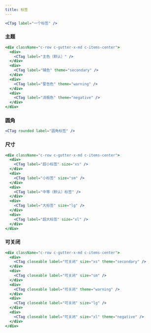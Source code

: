 ```yaml
---
title: 标签
---
```


```jsx live
<CTag label="一个标签" />
```

### 主题

```jsx live
<div className="c-row c-gutter-x-md c-items-center">
  <div>
    <CTag label="主色（默认）" />
  </div>
  <div>
    <CTag label="辅色" theme="secondary" />
  </div>
  <div>
    <CTag label="警告色" theme="warning" />
  </div>
  <div>
    <CTag label="消极色" theme="negative" />
  </div>
</div>
```

### 圆角

```jsx live
<CTag rounded label="圆角标签" />
```

### 尺寸

```jsx live
<div className="c-row c-gutter-x-md c-items-center">
  <div>
    <CTag label="超小标签" size="xs" />
  </div>
  <div>
    <CTag label="小标签" size="sm" />
  </div>
  <div>
    <CTag label="中等（默认）标签" />
  </div>
  <div>
    <CTag label="大标签" size="lg" />
  </div>
  <div>
    <CTag label="超大标签" size="xl" />
  </div>
</div>
```

### 可关闭

```jsx live
<div className="c-row c-gutter-x-md c-items-center">
  <div>
    <CTag closeable label="可关闭" size="xs" theme="secondary" />
  </div>
  <div>
    <CTag closeable label="可关闭" size="sm" />
  </div>
  <div>
    <CTag closeable label="可关闭" theme="warning" />
  </div>
  <div>
    <CTag closeable label="可关闭" size="lg" />
  </div>
  <div>
    <CTag closeable label="可关闭" size="xl" theme="negative" />
  </div>
</div>
```
